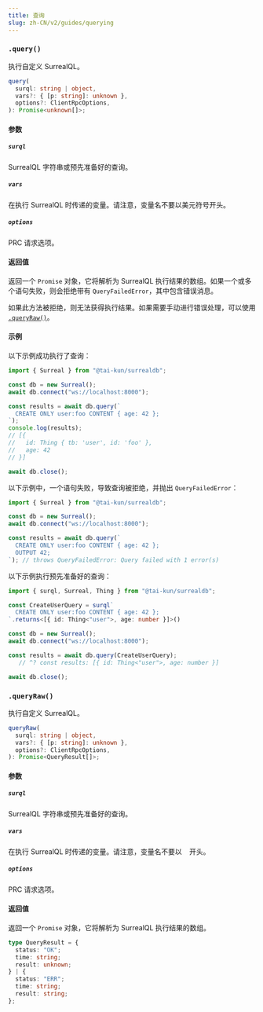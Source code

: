 ```yaml
---
title: 查询
slug: zh-CN/v2/guides/querying
---
```



### `.query()` <Badge variant="instance" /><Badge variant="method" />

执行自定义 SurrealQL。

```ts
query(
  surql: string | object,
  vars?: { [p: string]: unknown },
  options?: ClientRpcOptions,
): Promise<unknown[]>;
```

#### 参数

##### `surql`

SurrealQL 字符串或预先准备好的查询。

##### `vars`

在执行 SurrealQL 时传递的变量。请注意，变量名不要以美元符号开头。

##### `options`

PRC 请求选项。

#### 返回值

返回一个 `Promise` 对象，它将解析为 SurrealQL 执行结果的数组。如果一个或多个语句失败，则会拒绝带有 `QueryFailedError`，其中包含错误消息。

如果此方法被拒绝，则无法获得执行结果。如果需要手动进行错误处理，可以使用 [`.queryRaw()`](#queryraw)。

#### 示例

以下示例成功执行了查询：

```ts
import { Surreal } from "@tai-kun/surrealdb";

const db = new Surreal();
await db.connect("ws://localhost:8000");

const results = await db.query(`
  CREATE ONLY user:foo CONTENT { age: 42 };
`);
console.log(results);
// [{
//   id: Thing { tb: 'user', id: 'foo' },
//   age: 42
// }]

await db.close();
```

以下示例中，一个语句失败，导致查询被拒绝，并抛出 `QueryFailedError`：

```ts
import { Surreal } from "@tai-kun/surrealdb";

const db = new Surreal();
await db.connect("ws://localhost:8000");

const results = await db.query(`
  CREATE ONLY user:foo CONTENT { age: 42 };
  OUTPUT 42;
`); // throws QueryFailedError: Query failed with 1 error(s)
```

以下示例执行预先准备好的查询：

```ts
import { surql, Surreal, Thing } from "@tai-kun/surrealdb";

const CreateUserQuery = surql`
  CREATE ONLY user:foo CONTENT { age: 42 };
`.returns<[{ id: Thing<"user">, age: number }]>()

const db = new Surreal();
await db.connect("ws://localhost:8000");

const results = await db.query(CreateUserQuery);
   // ^? const results: [{ id: Thing<"user">, age: number }]

await db.close();
```

### `.queryRaw()` <Badge variant="instance" /><Badge variant="method" />

执行自定义 SurrealQL。

```ts
queryRaw(
  surql: string | object,
  vars?: { [p: string]: unknown },
  options?: ClientRpcOptions,
): Promise<QueryResult[]>;
```

#### 参数

##### `surql`

SurrealQL 字符串或预先准备好的查询。

##### `vars`

在执行 SurrealQL 时传递的变量。请注意，变量名不要以 `
` 开头。

##### `options`

PRC 请求选项。

#### 返回值

返回一个 `Promise` 对象，它将解析为 SurrealQL 执行结果的数组。

```ts
type QueryResult = {
  status: "OK";
  time: string;
  result: unknown;
} | {
  status: "ERR";
  time: string;
  result: string;
};
```
